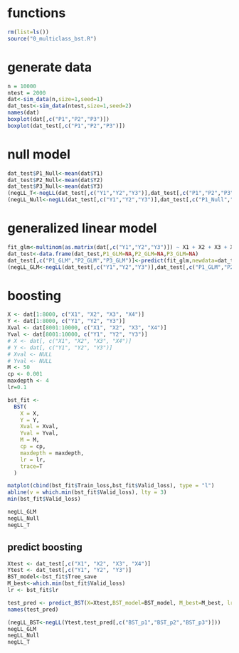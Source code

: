 # functions

```{r}
rm(list=ls())
source("0_multiclass_bst.R")
```

# generate data

```{r}
n = 10000
ntest = 2000
dat<-sim_data(n,size=1,seed=1)
dat_test<-sim_data(ntest,size=1,seed=2)
names(dat)
boxplot(dat[,c("P1","P2","P3")])
boxplot(dat_test[,c("P1","P2","P3")])
```

# null model
```{r}
dat_test$P1_Null<-mean(dat$Y1)
dat_test$P2_Null<-mean(dat$Y2)
dat_test$P3_Null<-mean(dat$Y3)
(negLL_T<-negLL(dat_test[,c("Y1","Y2","Y3")],dat_test[,c("P1","P2","P3")]))
(negLL_Null<-negLL(dat_test[,c("Y1","Y2","Y3")],dat_test[,c("P1_Null","P2_Null","P3_Null")]))
```

# generalized linear model

```{r}
fit_glm<-multinom(as.matrix(dat[,c("Y1","Y2","Y3")]) ~ X1 + X2 + X3 + X4, data=dat, trace=T)
dat_test<-data.frame(dat_test,P1_GLM=NA,P2_GLM=NA,P3_GLM=NA)
dat_test[,c("P1_GLM","P2_GLM","P3_GLM")]<-predict(fit_glm,newdata=dat_test,type="probs")
(negLL_GLM<-negLL(dat_test[,c("Y1","Y2","Y3")],dat_test[,c("P1_GLM","P2_GLM","P3_GLM")]))
```

# boosting

```{r}
X <- dat[1:8000, c("X1", "X2", "X3", "X4")]
Y <- dat[1:8000, c("Y1", "Y2", "Y3")]
Xval <- dat[8001:10000, c("X1", "X2", "X3", "X4")]
Yval <- dat[8001:10000, c("Y1", "Y2", "Y3")]
# X <- dat[, c("X1", "X2", "X3", "X4")]
# Y <- dat[, c("Y1", "Y2", "Y3")]
# Xval <- NULL
# Yval <- NULL
M <- 50
cp <- 0.001
maxdepth <- 4
lr=0.1

bst_fit <-
  BST(
    X = X,
    Y = Y,
    Xval = Xval,
    Yval = Yval,
    M = M,
    cp = cp,
    maxdepth = maxdepth,
    lr = lr,
    trace=T
  )

matplot(cbind(bst_fit$Train_loss,bst_fit$Valid_loss), type = "l")
abline(v = which.min(bst_fit$Valid_loss), lty = 3)
min(bst_fit$Valid_loss)

negLL_GLM
negLL_Null
negLL_T
```

## predict boosting

```{r}
Xtest <- dat_test[,c("X1", "X2", "X3", "X4")]
Ytest <- dat_test[,c("Y1", "Y2", "Y3")]
BST_model<-bst_fit$Tree_save
M_best<-which.min(bst_fit$Valid_loss)
lr <- bst_fit$lr

test_pred <- predict_BST(X=Xtest,BST_model=BST_model, M_best=M_best, lr=lr)
names(test_pred)

(negLL_BST<-negLL(Ytest,test_pred[,c("BST_p1","BST_p2","BST_p3")]))
negLL_GLM
negLL_Null
negLL_T
```

```{r}

```

